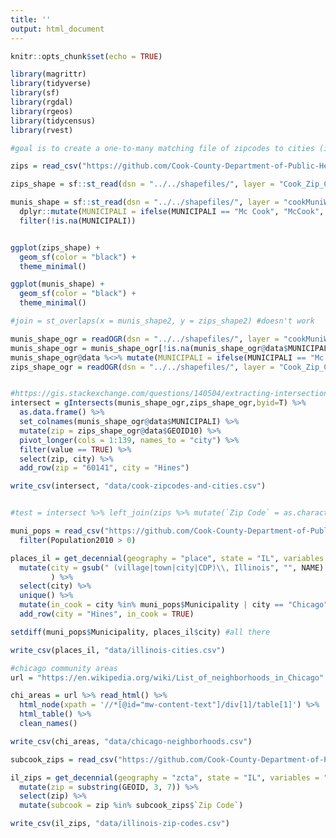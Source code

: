 ```yaml
---
title: ''
output: html_document
---
```


```r
knitr::opts_chunk$set(echo = TRUE)

library(magrittr)
library(tidyverse)
library(sf)
library(rgdal)
library(rgeos)
library(tidycensus)
library(rvest)

```

```r

#goal is to create a one-to-many matching file of zipcodes to cities (i.e. every city that enters the zip code should be associated with that zip code)- this is intersecting zctas and munis shapefiles

zips = read_csv("https://github.com/Cook-County-Department-of-Public-Health/ccdph-data-sets/blob/main/Suburban%20Cook%20Zip%20Codes.csv?raw=TRUE")

zips_shape = sf::st_read(dsn = "../../shapefiles/", layer = "Cook_Zip_Codes") 

munis_shape = sf::st_read(dsn = "../../shapefiles/", layer = "cookMuniWGS84") %>%
  dplyr::mutate(MUNICIPALI = ifelse(MUNICIPALI == "Mc Cook", "McCook", MUNICIPALI)) %>%
  filter(!is.na(MUNICIPALI))


ggplot(zips_shape) +
  geom_sf(color = "black") +
  theme_minimal()

ggplot(munis_shape) +
  geom_sf(color = "black") +
  theme_minimal()

#join = st_overlaps(x = munis_shape2, y = zips_shape2) #doesn't work

munis_shape_ogr = readOGR(dsn = "../../shapefiles/", layer = "cookMuniWGS84")
munis_shape_ogr = munis_shape_ogr[!is.na(munis_shape_ogr@data$MUNICIPALI),]
munis_shape_ogr@data %<>% mutate(MUNICIPALI = ifelse(MUNICIPALI == "Mc Cook", "McCook", MUNICIPALI))
zips_shape_ogr = readOGR(dsn = "../../shapefiles/", layer = "Cook_Zip_Codes")


#https://gis.stackexchange.com/questions/140504/extracting-intersection-areas-in-r
intersect = gIntersects(munis_shape_ogr,zips_shape_ogr,byid=T) %>%
  as.data.frame() %>%
  set_colnames(munis_shape_ogr@data$MUNICIPALI) %>%
  mutate(zip = zips_shape_ogr@data$GEOID10) %>%
  pivot_longer(cols = 1:139, names_to = "city") %>%
  filter(value == TRUE) %>%
  select(zip, city) %>%
  add_row(zip = "60141", city = "Hines")

write_csv(intersect, "data/cook-zipcodes-and-cities.csv")


#test = intersect %>% left_join(zips %>% mutate(`Zip Code` = as.character(`Zip Code`)), by = c("zip" = "Zip Code")) #all "primary city" from Kelley's list are in the intersect list for given zip
```

```r
muni_pops = read_csv("https://github.com/Cook-County-Department-of-Public-Health/ccdph-data-sets/blob/main/Municipality%20Populations.csv?raw=TRUE") %>%
  filter(Population2010 > 0)

places_il = get_decennial(geography = "place", state = "IL", variables = "P001001") %>%
  mutate(city = gsub(" (village|town|city|CDP)\\, Illinois", "", NAME)
         ) %>%
  select(city) %>%
  unique() %>%
  mutate(in_cook = city %in% muni_pops$Municipality | city == "Chicago") %>%
  add_row(city = "Hines", in_cook = TRUE)

setdiff(muni_pops$Municipality, places_il$city) #all there

write_csv(places_il, "data/illinois-cities.csv")

```

```r
#chicago community areas
url = "https://en.wikipedia.org/wiki/List_of_neighborhoods_in_Chicago"

chi_areas = url %>% read_html() %>%
  html_node(xpath = '//*[@id="mw-content-text"]/div[1]/table[1]') %>%
  html_table() %>%
  clean_names()

write_csv(chi_areas, "data/chicago-neighborhoods.csv")

```

```r

subcook_zips = read_csv("https://github.com/Cook-County-Department-of-Public-Health/ccdph-data-sets/blob/main/Suburban%20Cook%20Zip%20Codes.csv?raw=TRUE")

il_zips = get_decennial(geography = "zcta", state = "IL", variables = "P001001") %>%
  mutate(zip = substring(GEOID, 3, 7)) %>%
  select(zip) %>%
  mutate(subcook = zip %in% subcook_zips$`Zip Code`)

write_csv(il_zips, "data/illinois-zip-codes.csv")

```


